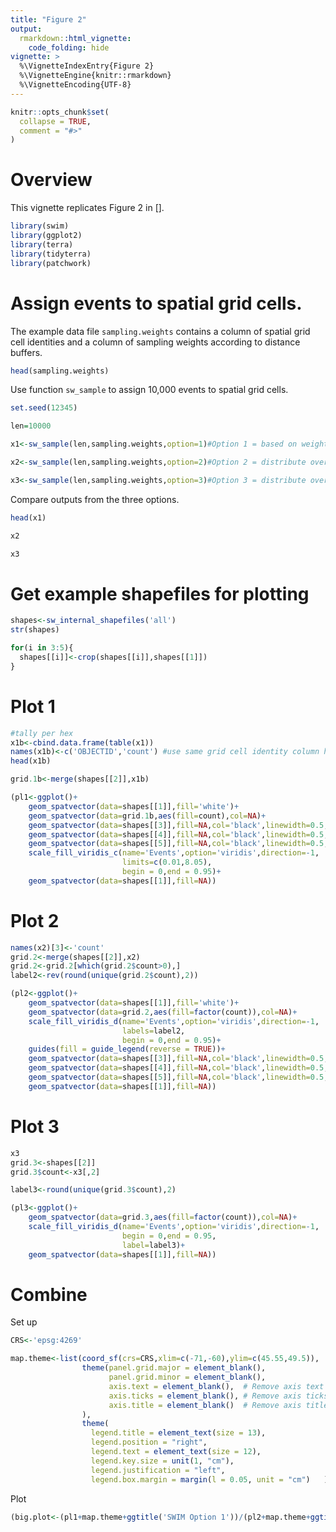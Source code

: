```yaml
---
title: "Figure 2"
output: 
  rmarkdown::html_vignette:
    code_folding: hide
vignette: >
  %\VignetteIndexEntry{Figure 2}
  %\VignetteEngine{knitr::rmarkdown}
  %\VignetteEncoding{UTF-8}
---
```


```r
knitr::opts_chunk$set(
  collapse = TRUE,
  comment = "#>"
)
```

# Overview
This vignette replicates Figure 2 in [].
```r
library(swim)
library(ggplot2)
library(terra)
library(tidyterra)
library(patchwork)
```

# Assign events to spatial grid cells.
The example data file `sampling.weights` contains a column of spatial grid cell identities and a column of sampling weights according to distance buffers.
```r
head(sampling.weights)
```

Use function `sw_sample` to assign 10,000 events to spatial grid cells.
```r
set.seed(12345)

len=10000

x1<-sw_sample(len,sampling.weights,option=1)#Option 1 = based on weighted random sampling

x2<-sw_sample(len,sampling.weights,option=2)#Option 2 = distribute over ALL grid cells according to weight

x3<-sw_sample(len,sampling.weights,option=3)#Option 3 = distribute over ALL grid cells evenly

```

Compare outputs from the three options.
```r
head(x1)

x2

x3
```


# Get example shapefiles for plotting
```r
shapes<-sw_internal_shapefiles('all')
str(shapes)

for(i in 3:5){
  shapes[[i]]<-crop(shapes[[i]],shapes[[1]])
}
```


# Plot 1
```r
#tally per hex
x1b<-cbind.data.frame(table(x1))
names(x1b)<-c('OBJECTID','count') #use same grid cell identity column header as shapefile
head(x1b)

grid.1b<-merge(shapes[[2]],x1b)

(pl1<-ggplot()+
    geom_spatvector(data=shapes[[1]],fill='white')+
    geom_spatvector(data=grid.1b,aes(fill=count),col=NA)+
    geom_spatvector(data=shapes[[3]],fill=NA,col='black',linewidth=0.5,linetype=4)+
    geom_spatvector(data=shapes[[4]],fill=NA,col='black',linewidth=0.5,linetype=3)+
    geom_spatvector(data=shapes[[5]],fill=NA,col='black',linewidth=0.5,linetype=2)+
    scale_fill_viridis_c(name='Events',option='viridis',direction=-1,
                         limits=c(0.01,8.05),
                         begin = 0,end = 0.95)+
    geom_spatvector(data=shapes[[1]],fill=NA))
```

# Plot 2
```r
names(x2)[3]<-'count'
grid.2<-merge(shapes[[2]],x2)
grid.2<-grid.2[which(grid.2$count>0),]
label2<-rev(round(unique(grid.2$count),2))

(pl2<-ggplot()+
    geom_spatvector(data=shapes[[1]],fill='white')+
    geom_spatvector(data=grid.2,aes(fill=factor(count)),col=NA)+
    scale_fill_viridis_d(name='Events',option='viridis',direction=-1,
                         labels=label2,
                         begin = 0,end = 0.95)+
    guides(fill = guide_legend(reverse = TRUE))+
    geom_spatvector(data=shapes[[3]],fill=NA,col='black',linewidth=0.5,linetype=4)+
    geom_spatvector(data=shapes[[4]],fill=NA,col='black',linewidth=0.5,linetype=3)+
    geom_spatvector(data=shapes[[5]],fill=NA,col='black',linewidth=0.5,linetype=2)+
    geom_spatvector(data=shapes[[1]],fill=NA))
```

# Plot 3
```r
x3
grid.3<-shapes[[2]]
grid.3$count<-x3[,2]

label3<-round(unique(grid.3$count),2)

(pl3<-ggplot()+
    geom_spatvector(data=grid.3,aes(fill=factor(count)),col=NA)+
    scale_fill_viridis_d(name='Events',option='viridis',direction=-1,
                         begin = 0,end = 0.95,
                         label=label3)+
    geom_spatvector(data=shapes[[1]],fill=NA))
```

# Combine
Set up
```r
CRS<-'epsg:4269'

map.theme<-list(coord_sf(crs=CRS,xlim=c(-71,-60),ylim=c(45.55,49.5)),
                theme(panel.grid.major = element_blank(),
                      panel.grid.minor = element_blank(),
                      axis.text = element_blank(),  # Remove axis text
                      axis.ticks = element_blank(), # Remove axis ticks
                      axis.title = element_blank()  # Remove axis titles
                ),
                theme(
                  legend.title = element_text(size = 13),
                  legend.position = "right",
                  legend.text = element_text(size = 12),
                  legend.key.size = unit(1, "cm"),
                  legend.justification = "left",
                  legend.box.margin = margin(l = 0.05, unit = "cm")   ))
```

Plot
```r
(big.plot<-(pl1+map.theme+ggtitle('SWIM Option 1'))/(pl2+map.theme+ggtitle("SWIM Option 2"))/pl3+map.theme+ggtitle("Without sampling weights"))
```
